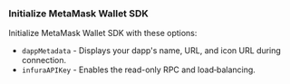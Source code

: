 ### Initialize MetaMask Wallet SDK

Initialize MetaMask Wallet SDK with these options:

- `dappMetadata` - Displays your dapp's name, URL, and icon URL during connection.
- `infuraAPIKey` - Enables the read-only RPC and load‑balancing.
